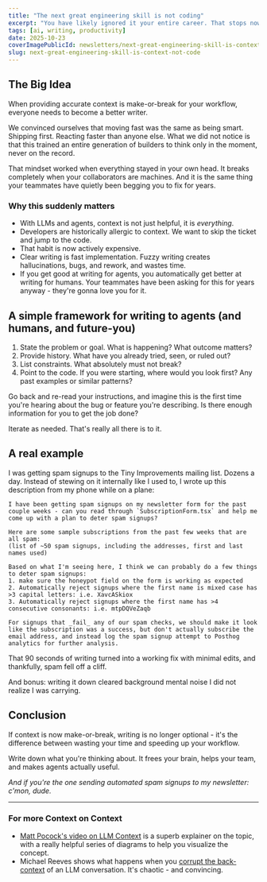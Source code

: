 ```yaml
---
title: "The next great engineering skill is not coding"
excerpt: "You have likely ignored it your entire career. That stops now - it's time to hone your writing skills."
tags: [ai, writing, productivity]
date: 2025-10-23
coverImagePublicId: newsletters/next-great-engineering-skill-is-context-not-code/cover
slug: next-great-engineering-skill-is-context-not-code
---
```


## The Big Idea

When providing accurate context is make-or-break for your workflow, everyone needs to become a better writer.

We convinced ourselves that moving fast was the same as being smart. Shipping first. Reacting faster than anyone else. What we did not notice is that this trained an entire generation of builders to think only in the moment, never on the record.

That mindset worked when everything stayed in your own head. It breaks completely when your collaborators are machines. And it is the same thing your teammates have quietly been begging you to fix for years.

### Why this suddenly matters

- With LLMs and agents, context is not just helpful, it is _everything_.
- Developers are historically allergic to context. We want to skip the ticket and jump to the code.
- That habit is now actively expensive.
- Clear writing is fast implementation. Fuzzy writing creates hallucinations, bugs, and rework, and wastes time.
- If you get good at writing for agents, you automatically get better at writing for humans. Your teammates have been asking for this for years anyway - they're gonna love you for it.



## A simple framework for writing to agents (and humans, and future-you)

1. State the problem or goal. What is happening? What outcome matters?
2. Provide history. What have you already tried, seen, or ruled out?
3. List constraints. What absolutely must not break?
4. Point to the code. If you were starting, where would you look first? Any past examples or similar patterns?

Go back and re-read your instructions, and imagine this is the first time you're hearing about the bug or feature you're describing. Is there enough information for you to get the job done?

Iterate as needed. That's really all there is to it.

## A real example

I was getting spam signups to the Tiny Improvements mailing list. Dozens a day. Instead of stewing on it internally like I used to, I wrote up this description from my phone while on a plane:

```
I have been getting spam signups on my newsletter form for the past couple weeks - can you read through `SubscriptionForm.tsx` and help me come up with a plan to deter spam signups?

Here are some sample subscriptions from the past few weeks that are all spam:
(list of ~50 spam signups, including the addresses, first and last names used)

Based on what I'm seeing here, I think we can probably do a few things to deter spam signups:
1. make sure the honeypot field on the form is working as expected
2. Automatically reject signups where the first name is mixed case has >3 capital letters: i.e. XavcASkiox
3. Automatically reject signups where the first name has >4 consecutive consonants: i.e. mtpDQVeZaqb

For signups that _fail_ any of our spam checks, we should make it look like the subscription was a success, but don't actually subscribe the email address, and instead log the spam signup attempt to Posthog analytics for further analysis.
```

That 90 seconds of writing turned into a working fix with minimal edits, and thankfully, spam fell off a cliff.

And bonus: writing it down cleared background mental noise I did not realize I was carrying.

## Conclusion

If context is now make-or-break, writing is no longer optional - it's the difference between wasting your time and speeding up your workflow.

Write down what you're thinking about. It frees your brain, helps your team, and makes agents actually useful.

_And if you're the one sending automated spam signups to my newsletter: c'mon, dude._

---

### For more Context on Context

- [Matt Pocock's video on LLM Context](https://youtu.be/-uW5-TaVXu4) is a superb explainer on the topic, with a really helpful series of diagrams to help you visualize the concept.
- Michael Reeves shows what happens when you [corrupt the back-context](https://www.youtube.com/shorts/WP5_XJY_P0Q) of an LLM conversation. It's chaotic - and convincing.
